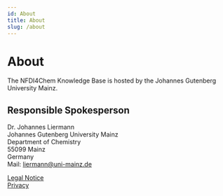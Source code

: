 ```yaml
---
id: About
title: About
slug: /about
---
```



# About

The NFDI4Chem Knowledge Base is hosted by the Johannes Gutenberg University Mainz.

## Responsible Spokesperson

Dr. Johannes Liermann<br/>
Johannes Gutenberg University Mainz<br/>
Department of Chemistry<br/>
55099 Mainz<br/>
Germany<br/>
Mail: [liermann@uni-mainz.de](mailto:liermann@uni-mainz.de)

[Legal Notice](https://www.uni-mainz.de/eng/102.php)<br/>
[Privacy](https://www.uni-mainz.de/eng/144.php)
